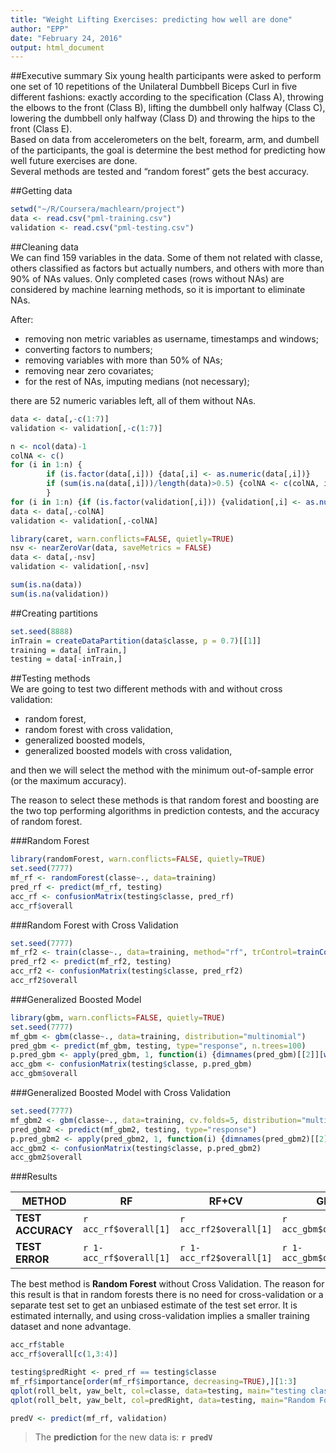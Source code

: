 ```yaml
---
title: "Weight Lifting Exercises: predicting how well are done"
author: "EPP"
date: "February 24, 2016"
output: html_document
---
```


##Executive summary
Six young health participants were asked to perform one set of 10 repetitions of the Unilateral Dumbbell Biceps Curl in five different fashions: exactly according to the specification (Class A), throwing the elbows to the front (Class B), lifting the dumbbell only halfway (Class C), lowering the dumbbell only halfway (Class D) and throwing the hips to the front (Class E).  
Based on data from accelerometers on the belt, forearm, arm, and dumbell of the participants, the goal is determine the best method for predicting how well future exercises are done.  
Several methods are tested and "random forest" gets the best accuracy.

##Getting data  
```r
setwd("~/R/Coursera/machlearn/project")
data <- read.csv("pml-training.csv")
validation <- read.csv("pml-testing.csv")
```

##Cleaning data  
We can find 159 variables in the data. Some of them not related with classe, others classified as factors but actually numbers, and others with more than 90% of NAs values. Only completed cases (rows without NAs) are considered by machine learning methods, so it is important to eliminate NAs.  

After:  

* removing non metric variables as username, timestamps and windows;
* converting factors to numbers;
* removing variables with more than 50% of NAs;
* removing near zero covariates;
* for the rest of NAs, imputing medians (not necessary);

there are 52 numeric variables left, all of them without NAs.  
```r
data <- data[,-c(1:7)]
validation <- validation[,-c(1:7)]

n <- ncol(data)-1
colNA <- c()
for (i in 1:n) {
        if (is.factor(data[,i])) {data[,i] <- as.numeric(data[,i])}
        if (sum(is.na(data[,i]))/length(data)>0.5) {colNA <- c(colNA, i)}
        }
for (i in 1:n) {if (is.factor(validation[,i])) {validation[,i] <- as.numeric(validation[,i])}}
data <- data[,-colNA]
validation <- validation[,-colNA]

library(caret, warn.conflicts=FALSE, quietly=TRUE)
nsv <- nearZeroVar(data, saveMetrics = FALSE)
data <- data[,-nsv]
validation <- validation[,-nsv]

sum(is.na(data))
sum(is.na(validation))
```

##Creating partitions  
```r
set.seed(8888)
inTrain = createDataPartition(data$classe, p = 0.7)[[1]]
training = data[ inTrain,]
testing = data[-inTrain,]
```

##Testing methods  
We are going to test two different methods with and without cross validation:  

* random forest,
* random forest with cross validation,
* generalized boosted models,
* generalized boosted models with cross validation,

and then we will select the method with the minimum out-of-sample error (or the maximum accuracy).  

The reason to select these methods is that random forest and boosting are the two top performing algorithms in prediction contests, and the accuracy of random forest.

###Random Forest
```r
library(randomForest, warn.conflicts=FALSE, quietly=TRUE)
set.seed(7777)
mf_rf <- randomForest(classe~., data=training)
pred_rf <- predict(mf_rf, testing)
acc_rf <- confusionMatrix(testing$classe, pred_rf)
acc_rf$overall
```

###Random Forest with Cross Validation
```r
set.seed(7777)
mf_rf2 <- train(classe~., data=training, method="rf", trControl=trainControl(method="cv", number=5))
pred_rf2 <- predict(mf_rf2, testing)
acc_rf2 <- confusionMatrix(testing$classe, pred_rf2)
acc_rf2$overall
```

###Generalized Boosted Model
```r
library(gbm, warn.conflicts=FALSE, quietly=TRUE)
set.seed(7777)
mf_gbm <- gbm(classe~., data=training, distribution="multinomial")
pred_gbm <- predict(mf_gbm, testing, type="response", n.trees=100)
p.pred_gbm <- apply(pred_gbm, 1, function(i) {dimnames(pred_gbm)[[2]][which.max(i)]})
acc_gbm <- confusionMatrix(testing$classe, p.pred_gbm)
acc_gbm$overall
```

###Generalized Boosted Model with Cross Validation
```r
set.seed(7777)
mf_gbm2 <- gbm(classe~., data=training, cv.folds=5, distribution="multinomial")
pred_gbm2 <- predict(mf_gbm2, testing, type="response")
p.pred_gbm2 <- apply(pred_gbm2, 1, function(i) {dimnames(pred_gbm2)[[2]][which.max(i)]})
acc_gbm2 <- confusionMatrix(testing$classe, p.pred_gbm2)
acc_gbm2$overall
```



###Results  
  
**METHOD** | RF | RF+CV | GBM | GBM+CV
----------- | ----------- | ----------- | ----------- | -----------
**TEST ACCURACY** | `r acc_rf$overall[1]` | `r acc_rf2$overall[1]` | `r acc_gbm$overall[1]` | `r acc_gbm2$overall[1]`
**TEST ERROR** | `r 1-acc_rf$overall[1]` | `r 1-acc_rf2$overall[1]` | `r 1-acc_gbm$overall[1]` | `r 1-acc_gbm2$overall[1]`

The best method is **Random Forest** without Cross Validation. The reason for this result is that in random forests there is no need for cross-validation or a separate test set to get an unbiased estimate of the test set error. It is estimated internally, and using cross-validation implies a smaller training dataset and none advantage.

```r
acc_rf$table
acc_rf$overall[c(1,3:4)]

testing$predRight <- pred_rf == testing$classe
mf_rf$importance[order(mf_rf$importance, decreasing=TRUE),][1:3]
qplot(roll_belt, yaw_belt, col=classe, data=testing, main="testing classes")
qplot(roll_belt, yaw_belt, col=predRight, data=testing, main="Random Forest testing predictions")

predV <- predict(mf_rf, validation)
```

>The **prediction** for the new data is: **`r predV`**  
  
  
